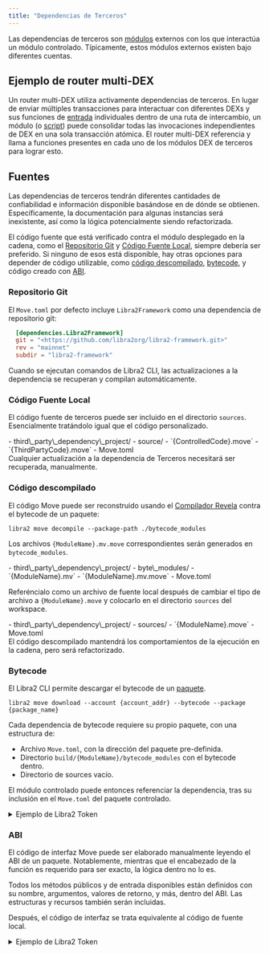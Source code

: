 ```yaml
---
title: "Dependencias de Terceros"
---
```



Las dependencias de terceros son [módulos](/build/smart-contracts/book/modules-and-scripts) externos con los que interactúa un módulo controlado. Típicamente, estos módulos externos existen bajo diferentes cuentas.

## Ejemplo de router multi-DEX

Un router multi-DEX utiliza activamente dependencias de terceros. En lugar de enviar múltiples transacciones para interactuar con diferentes DEXs y sus funciones de [entrada](/build/smart-contracts/book/functions#entry-modifier) individuales dentro de una ruta de intercambio, un módulo (o [script](/build/smart-contracts/book/modules-and-scripts#scripts)) puede consolidar todas las invocaciones independientes de DEX en una sola transacción atómica. El router multi-DEX referencia y llama a funciones presentes en cada uno de los módulos DEX de terceros para lograr esto.

## Fuentes

Las dependencias de terceros tendrán diferentes cantidades de confiabilidad e información disponible basándose en de dónde se obtienen. Específicamente, la documentación para algunas instancias será inexistente, así como la lógica potencialmente siendo refactorizada.

El código fuente que está verificado contra el módulo desplegado en la cadena, como el [Repositorio Git](#repositorio-git) y [Código Fuente Local](#código-fuente-local), siempre debería ser preferido. Si ninguno de esos está disponible, hay otras opciones para depender de código utilizable, como [código descompilado](#código-descompilado), [bytecode](#bytecode), y código creado con [ABI](#abi).

### Repositorio Git

El `Move.toml` por defecto incluye `Libra2Framework` como una dependencia de repositorio git:

```toml filename="Move.toml"
  [dependencies.Libra2Framework]
  git = "<https://github.com/libra2org/libra2-framework.git>"
  rev = "mainnet"
  subdir = "libra2-framework"
```

Cuando se ejecutan comandos de Libra2 CLI, las actualizaciones a la dependencia se recuperan y compilan automáticamente.

### Código Fuente Local

El código fuente de terceros puede ser incluido en el directorio `sources`. Esencialmente tratándolo igual que el código personalizado.

<FileTree>
  - third\_party\_dependency\_project/
    - source/
      - `{ControlledCode}.move`
      - `{ThirdPartyCode}.move`
    - Move.toml
</FileTree>

<Aside type="caution" emoji="⚠️">
  Cualquier actualización a la dependencia de Terceros necesitará ser recuperada, manualmente.
</Aside>

### Código descompilado

El código Move puede ser reconstruido usando el [Compilador Revela](https://libra2labs.medium.com/move-revealed-the-revela-decompiler-b206eaf48b45#27ad) contra el bytecode de un paquete:

```shellscript filename="Terminal"
libra2 move decompile --package-path ./bytecode_modules
```

Los archivos `{ModuleName}.mv.move` correspondientes serán generados en `bytecode_modules`.

<FileTree>
  - third\_party\_dependency\_project/
    - byte\_modules/
      - `{ModuleName}.mv`
      - `{ModuleName}.mv.move`
    - Move.toml
</FileTree>

Referéncialo como un archivo de fuente local después de cambiar el tipo de archivo a `{ModuleName}.move` y colocarlo en el directorio `sources` del workspace.

<FileTree>
  - third\_party\_dependency\_project/
    - sources/
      - `{ModuleName}.move`
    - Move.toml
</FileTree>

<Aside type="note" emoji="ℹ️">
  El código descompilado mantendrá los comportamientos de la ejecución en la cadena, pero será refactorizado.
</Aside>

### Bytecode

El Libra2 CLI permite descargar el bytecode de un [paquete](/build/smart-contracts/book/packages).

```shellscript filename="Terminal"
libra2 move download --account {account_addr} --bytecode --package {package_name}
```

Cada dependencia de bytecode requiere su propio paquete, con una estructura de:

- Archivo `Move.toml`, con la dirección del paquete pre-definida.
- Directorio `build/{ModuleName}/bytecode_modules` con el bytecode dentro.
- Directorio de sources vacío.

El módulo controlado puede entonces referenciar la dependencia, tras su inclusión en el `Move.toml` del paquete controlado.

<details>
  <summary>Ejemplo de Libra2 Token</summary>

  Un módulo controlado `invoking_code.move` interactúa con el módulo externo `libra2_token`:

  ```move filename="invoking_code.move"
  module invoker::invoking_code {
      use libra2_token_objects_addr::libra2_token;

      public entry fun wrapper_add_property(): u64 {
          libra2_token::add_property(...);
      }
  }
  ```

  El siguiente comando recupera el bytecode necesario del paquete [Libra2TokenObjects](https://explorer.libra2labs.com/account/0x4/modules/code/libra2_token/mint?network=mainnet) desde la Mainnet.

  ```shellscript filename="Terminal"
  libra2 move download --account 0x4 \
  --bytecode --package Libra2TokenObjects \
  --output-dir ./libra2_token_bytecode_output/
  ```

  <FileTree>
    - invoking\_code/
      - libra2\_token\_bytecode\_output/
        - byte\_modules/
          - libra2\_token.mv
      - sources/
        - invoking\_code.move
      - Move.toml
  </FileTree>

  La estructura y contenido del paquete de dependencia creado para `libra2_token` es:

  <FileTree>
    - libra2\_token\_objects\_addr/
      - build/
        - libra2\_token/
          - bytecode\_modules/
            - libra2\_token.mv
      - sources/
        - ...
      - Move.toml
    - invoking\_code/
      - libra2\_token\_bytecode\_output/
        - byte\_modules/
          - libra2\_token.mv
          - libra2\_token.mv.move
          - ...
      - sources/
        - invoking\_code.move
      - Move.toml
  </FileTree>

  ```toml filename="libra2_token_objects_addr/Move.toml"
  [package]
  name = "libra2_token"
  version = "0.0.0"
  [addresses]
  libra2_token_module_addr = "0x4"
  ```

  La lista de dependencias del módulo controlado `invoking_code.move` incluirá una referencia local al paquete de bytecode, permitiendo la compilación.

  ```toml filename="invoking_code/Move.toml"
  [package]
  name = "invoking_code"
  [addresses]
  invoker = "_"
  [dependencies]
  libra2_token = { local = "../libra2_token_objects_addr" }
  ```
</details>

### ABI

El código de interfaz Move puede ser elaborado manualmente leyendo el ABI de un paquete. Notablemente, mientras que el encabezado de la función es requerido para ser exacto, la lógica dentro no lo es.

<Aside type="note" emoji="ℹ️">
  Todos los métodos públicos y de entrada disponibles están definidos con su nombre, argumentos, valores de retorno, y más, dentro del ABI. Las estructuras y recursos también serán incluidas.
</Aside>

Después, el código de interfaz se trata equivalente al código de fuente local.

<details>
  <summary>Ejemplo de Libra2 Token</summary>

  A continuación, se muestra una parte del ABI de `Libra2TokenObjects`, recopilado de la [Libra2 Explorer](https://explorer.libra2labs.com/account/0x0000000000000000000000000000000000000000000000000000000000000004/modules/code/libra2_token?network=mainnet#:~:text=1114-,ABI,-%7B):

  ```json
  {
  "address": "0x4",
  "name": "libra2_token",
  "friends": [],
  "exposed_functions": [
      {
      "name": "add_property",
      "visibility": "public",
      "is_entry": true,
      "is_view": false,
      "generic_type_params": [
          {
          "constraints": [
              "key"
          ]
          }
      ],
      "params": [
          "&signer",
          "0x1::object::Object<T0>",
          "0x1::string::String",
          "0x1::string::String",
          "vector<u8>"
      ],
      "return": []
      },
      ...
  ]
  }
  ```

  Un archivo de interfaz Move puede ser escrito a mano y tratado como un archivo de fuente. Pareciendo a:

  ```move
  module 0x4::libra2_token {
      // ...
      public entry fun add_property<T: key>(
          creator: &signer,
          token: Object<T>,
          key: String,
          type: String,
          value: vector<u8>,
      ) acquires Libra2Collection, Libra2Token {
          abort 0
      }
  }
  ```

  <FileTree>
    - third\_party\_dependency\_project/
      - source/
        - `{ControlledCode}.move`
        - libra2\_token.move
      - Move.toml
  </FileTree>
</details>
